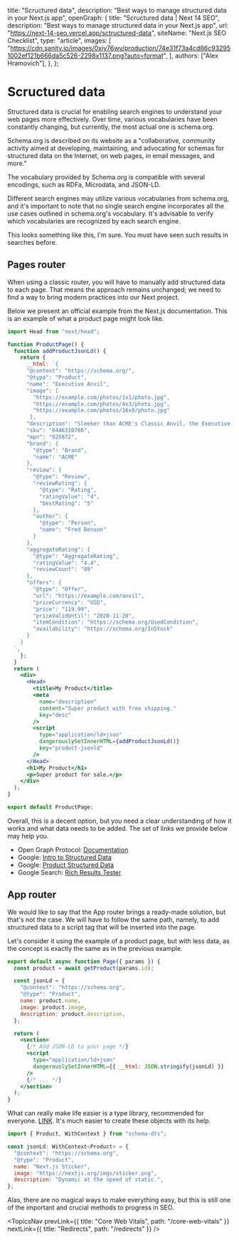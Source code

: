 
  title: "Scructured data",
  description: "Best ways to manage structured data in your Next.js app",
  openGraph: {
    title: "Scructured data | Next 14 SEO",
    description: "Best ways to manage structured data in your Next.js app",
    url: "https://next-14-seo.vercel.app/sctructured-data",
    siteName: "Next.js SEO Checklist",
    type: "article",
    images: [
      "https://cdn.sanity.io/images/0xiy76wv/production/74e31f73a4cd86c932951002ef121b666da5c526-2298x1137.png?auto=format",
    ],
    authors: ["Alex Hramovich"],
  },
};

# Scructured data

Structured data is crucial for enabling search engines to understand your web pages more effectively.
Over time, various vocabularies have been constantly changing, but currently, the most actual one is schema.org.

Schema.org is described on its website as a "collaborative, community activity aimed at developing,
maintaining, and advocating for schemas for structured data on the Internet, on web pages, in email messages, and more."

The vocabulary provided by Schema.org is compatible with several encodings, such as RDFa, Microdata, and JSON-LD.

Different search engines may utilize various vocabularies from schema.org,
and it's important to note that no single search engine incorporates all the use cases outlined in schema.org's vocabulary.
It's advisable to verify which vocabularies are recognized by each search engine.

This looks something like this, I'm sure. You must have seen such results in searches before.

<TopicsImages id="popular-products" />

## Pages router

When using a classic router, you will have to manually add structured data to each page.
That means the approach remains unchanged; we need to find a way to bring modern practices into our Next project.

Below we present an official example from the Next.js documentation.
This is an example of what a product page might look like.

```jsx
import Head from "next/head";

function ProductPage() {
  function addProductJsonLd() {
    return {
      __html: `{
      "@context": "https://schema.org/",
      "@type": "Product",
      "name": "Executive Anvil",
      "image": [
        "https://example.com/photos/1x1/photo.jpg",
        "https://example.com/photos/4x3/photo.jpg",
        "https://example.com/photos/16x9/photo.jpg"
       ],
      "description": "Sleeker than ACME's Classic Anvil, the Executive Anvil is perfect for the business traveler looking for something to drop from a height.",
      "sku": "0446310786",
      "mpn": "925872",
      "brand": {
        "@type": "Brand",
        "name": "ACME"
      },
      "review": {
        "@type": "Review",
        "reviewRating": {
          "@type": "Rating",
          "ratingValue": "4",
          "bestRating": "5"
        },
        "author": {
          "@type": "Person",
          "name": "Fred Benson"
        }
      },
      "aggregateRating": {
        "@type": "AggregateRating",
        "ratingValue": "4.4",
        "reviewCount": "89"
      },
      "offers": {
        "@type": "Offer",
        "url": "https://example.com/anvil",
        "priceCurrency": "USD",
        "price": "119.99",
        "priceValidUntil": "2020-11-20",
        "itemCondition": "https://schema.org/UsedCondition",
        "availability": "https://schema.org/InStock"
      }
    }
  `,
    };
  }
  return (
    <div>
      <Head>
        <title>My Product</title>
        <meta
          name="description"
          content="Super product with free shipping."
          key="desc"
        />
        <script
          type="application/ld+json"
          dangerouslySetInnerHTML={addProductJsonLd()}
          key="product-jsonld"
        />
      </Head>
      <h1>My Product</h1>
      <p>Super product for sale.</p>
    </div>
  );
}

export default ProductPage;
```

Overall, this is a decent option, but you need a clear understanding of how it works and what data needs to be added.
The set of links we provide below may help you.

- Open Graph Protocol: <a href="https://ogp.me/" target="_blank">Documentation</a>
- Google: <a href="https://developers.google.com/search/docs/appearance/structured-data/intro-structured-data" target="_blank">Intro to Structured Data</a>
- Google: <a href="https://developers.google.com/search/docs/appearance/structured-data/product" target="_blank">Product Structured Data</a>
- Google Search: <a href="https://search.google.com/test/rich-results" target="_blank">Rich Results Tester</a>

## App router

We would like to say that the App router brings a ready-made solution, but that's not the case.
We will have to follow the same path, namely, to add structured data to a script tag that will be inserted into the page.

Let's consider it using the example of a product page, but with less data,
as the concept is exactly the same as in the previous example.

```jsx
export default async function Page({ params }) {
  const product = await getProduct(params.id);

  const jsonLd = {
    "@context": "https://schema.org",
    "@type": "Product",
    name: product.name,
    image: product.image,
    description: product.description,
  };

  return (
    <section>
      {/* Add JSON-LD to your page */}
      <script
        type="application/ld+json"
        dangerouslySetInnerHTML={{ __html: JSON.stringify(jsonLd) }}
      />
      {/* ... */}
    </section>
  );
}
```

What can really make life easier is a type library, recommended for everyone. <a href="https://www.npmjs.com/package/schema-dts" target="_blank">LINK</a>.
It's much easier to create these objects with its help.

```jsx
import { Product, WithContext } from "schema-dts";

const jsonLd: WithContext<Product> = {
  "@context": "https://schema.org",
  "@type": "Product",
  name: "Next.js Sticker",
  image: "https://nextjs.org/imgs/sticker.png",
  description: "Dynamic at the speed of static.",
};
```

Alas, there are no magical ways to make everything easy,
but this is still one of the important and crucial methods to progress in SEO.

<TopicsNav
  prevLink={{ title: "Core Web Vitals", path: "/core-web-vitals" }}
  nextLink={{ title: "Redirects", path: "/redirects" }}
/>
